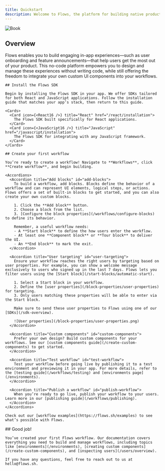 ```yaml
---
title: Quickstart
description: Welcome to Flows, the platform for building native product growth experiences, your way.
---
```



![Book](/quick-start.png)

## Overview

Flows enables you to build engaging in-app experiences—such as user onboarding and feature announcements—that help users get the most out of your product. This no-code platform empowers you to design and manage these experiences without writing code, while still offering the freedom to integrate your own custom UI components into your workflows.

<Steps>

  <Step>
  
    ## Install the Flows SDK

    Begin by installing the Flows SDK in your app. We offer SDKs tailored for both React and JavaScript applications. Follow the installation guide that matches your app’s stack, then return to this guide.

    <Cards>
      <Card icon={<React16 />} title="React" href="/react/installation">
        The Flows SDK built specifically for React applications.
      </Card>
      <Card icon={<JavaScript16 />} title="JavaScript" href="/javascript/installation">
        The Flows SDK for integrating with any JavaScript framework.
      </Card>
    </Cards>

  </Step>

  <Step>

    ## Create your first workflow

    You’re ready to create a workflow! Navigate to **Workflows**, click **Create workflow**, and begin building.

    <Accordions>
      <Accordion title="Add blocks" id="add-blocks">
        To build a workflow, add blocks. Blocks define the behavior of a workflow and can represent UI elements, logical steps, or actions. Flows offers a set of built-in blocks to get started, and you can also create your own custom blocks.

        1. Click the **Add block** button.
        2. Choose a block from the list.
        3. [Configure the block properties](/workflows/configure-blocks) to define its behavior.

        Remember, a useful workflow needs:
        - A **Start block** to define the how users enter the workflow.
        - At least one **Component block** or **Tour block** to deliver the UI.
        - An **End block** to mark the exit.
      </Accordion>

      <Accordion title="User targeting" id="user-targeting">
        Ensure your workflow reaches the right users by targeting based on user properties. For example, you can show a welcome message exclusively to users who signed up in the last 7 days. Flows lets you filter users using the [Start block](/start-blocks/automatic-start).

        1. Select a Start block in your workflow.
        2. Define the [user properties](/block-properties/user-properties) for targeting.
        3. Only users matching these properties will be able to enter via the Start block.

        Make sure to send these user properties to Flows using one of our [SDKs](/sdk-overview).

        ![User properties](/block-properties/user-properties.png)
      </Accordion>

      <Accordion title="Custom components" id="custom-components">
        Prefer your own design? Build custom components for your workflows. See our [custom components guide](/create-custom-components) to get started.
      </Accordion>

      <Accordion title="Test workflow" id="test-workflow">
        Test your workflow before going live by publishing it to a test environment and previewing it in your app. For more details, refer to the [testing guide](/workflows/testing) and [environments page](/environments).
      </Accordion>

      <Accordion title="Publish a workflow" id="publish-workflow">
        When you’re ready to go live, publish your workflow to your users. Learn more in our [publishing guide](/workflows/publishing).
      </Accordion>
    </Accordions>

    Check out our [workflow examples](https://flows.sh/examples) to see what’s possible with Flows.

  </Step>

  <Step>
    ## Good job!

    You’ve created your first Flows workflow. Our documentation covers everything you need to build and manage workflows, including topics like [environments](/environments), [creating custom components](/create-custom-components), and [inspecting users](/users/overview).

    If you have any questions, feel free to reach out to us at hello@flows.sh.

  </Step>
</Steps>
